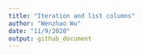 ```yaml
---
title: "Iteration and list columns"
author: "Wenzhao Wu"
date: "11/9/2020"
output: github_document
---
```


```r

```

